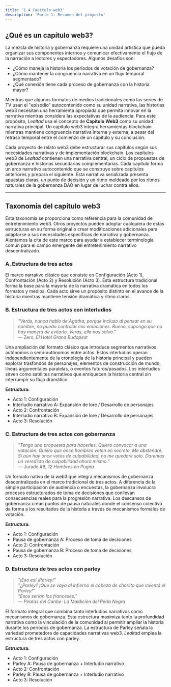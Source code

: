 ```yaml
---
title: '1.4 Capítulo web3'
description: 'Parte 1: Resumen del proyecto'
---
```


## ¿Qué es un capítulo web3?

La mezcla de historia y gobernanza requiere una unidad artística que pueda organizar sus componentes internos y comunicar efectivamente el flujo de la narración a lectores y espectadores. Algunos desafíos son:
- ¿Cómo maneja la historia los períodos de votación de gobernanza?
- ¿Cómo mantener la congruencia narrativa en un flujo temporal segmentado?
- ¿Qué conexión tiene cada proceso de gobernanza con la historia mayor?

Mientras que algunos formatos de medios tradicionales como las series de TV usan el "episodio" autocontenido como su unidad narrativa, las historias web3 necesitan una herramienta apropiada que permita innovar en la narrativa mientras considera las expectativas de la audiencia. Para este propósito, *Lealtad* usa el concepto de **Capítulo Web3** como su unidad narrativa principal. Un capítulo web3 integra herramientas blockchain mientras mantiene congruencia narrativa interna y externa, a pesar del retraso temporal entre el comienzo de un capítulo y su conclusión.

Cada proyecto de relato web3 debe estructurar sus capítulos según sus necesidades narrativas y de implementación blockchain. Los capítulos web3 de *Lealtad* contienen una narrativa central, un ciclo de propuestas de gobernanza e historias secundarias complementarias. Cada capítulo forma un arco narrativo autocontenido que se construye sobre capítulos anteriores y prepara el siguiente. Esta narrativa serializada presenta apuestas claras, un punto de decisión y un ritmo moldeado por los ritmos naturales de la gobernanza DAO en lugar de luchar contra ellos.

---

## Taxonomía del capítulo web3

Esta taxonomía se proporciona como referencia para la comunidad de entretenimiento web3. Otros proyectos pueden adoptar cualquiera de estas estructuras en su forma original o crear modificaciones adicionales para adaptarse a sus necesidades específicas de narrativa y gobernanza. Alentamos la cita de este marco para ayudar a establecer terminología común para el campo emergente del entretenimiento narrativo descentralizado.

### A. Estructura de tres actos
El marco narrativo clásico que consiste en Configuración (Acto 1), Confrontación (Acto 2) y Resolución (Acto 3). Esta estructura tradicional forma la base para la mayoría de la narrativa dramática en todos los formatos y medios. Cada acto sirve un propósito distinto en el avance de la historia mientras mantiene tensión dramática y ritmo claros.

### B. Estructura de tres actos con interludios
> *"Verás, nunca hablo de Agatha, porque incluso al pensar en su nombre, no puedo controlar mis emociones. Bueno, supongo que no hay manera de evitarlo. Verás, ella nos salvó."*  
> — Zero, *El Hotel Grand Budapest*

Una ampliación del formato clásico que introduce segmentos narrativos autónomos o semi-autónomos entre actos. Estos interludios operan independientemente de la cronología de la historia principal y pueden explorar trasfondos de personajes, elementos de construcción de mundo, líneas argumentales paralelas, o eventos futuros/pasados. Los interludios sirven como satélites narrativos que enriquecen la historia central sin interrumpir su flujo dramático.

**Estructura:**
- Acto 1: Configuración
- Interludio narrativo A: Expansión de lore / Desarrollo de personajes
- Acto 2: Confrontación  
- Interludio narrativo B: Expansión de lore / Desarrollo de personajes
- Acto 3: Resolución

### C. Estructura de tres actos con gobernanza
> *"Tengo una propuesta para hacerles. Quiero convocar a una votación. Quiero que once hombres voten en secreto. Me abstendré. Si aún hay once votos de culpabilidad, no me quedaré solo. Daremos un veredicto de culpabilidad ahora mismo."*  
> — Jurado #8, *12 Hombres en Pugna*

Un formato nativo de la web3 que integra mecanismos de gobernanza descentralizada en el marco tradicional de tres actos. A diferencia de la simple participación de audiencia o encuestas, la gobernanza involucra procesos estructurados de toma de decisiones que conllevan consecuencias reales para la progresión narrativa. Los descansos de gobernanza crean puntos de pausa naturales donde el consenso colectivo da forma a los resultados de la historia a través de mecanismos formales de votación.

**Estructura:**
- Acto 1: Configuración
- Pausa de gobernanza A: Proceso de toma de decisiones
- Acto 2: Confrontación
- Pausa de gobernanza B: Proceso de toma de decisiones  
- Acto 3: Resolución

### D. Estructura de tres actos con parley
> *"¡Eso es! ¡Parley!"*  
> *"¿Parley? ¡Que se vaya al infierno el cabeza de chorlito que inventó el Parley!"*  
> *"Esos serían los franceses."*  
> — *Piratas del Caribe: La Maldición del Perla Negra*

El formato integral que combina tanto interludios narrativos como mecanismos de gobernanza. Esta estructura maximiza tanto la profundidad narrativa como la vinculación de la comunidad al permitir ampliar la historia durante los períodos de gobernanza. La estructura de Parley señala la variedad prometedora de capacidades narrativas web3. *Lealtad* emplea la estructura de tres actos con parley.

**Estructura:**
- Acto 1: Configuración
- Parley A: Pausa de gobernanza + Interludio narrativo
- Acto 2: Confrontación
- Parley B: Pausa de gobernanza + Interludio narrativo
- Acto 3: Resolución

